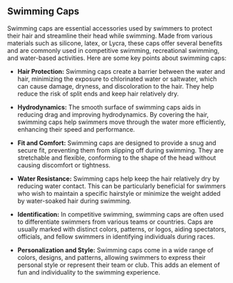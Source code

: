 ## Swimming Caps

Swimming caps are essential accessories used by swimmers to protect their hair and streamline their head while swimming. Made from various materials such as silicone, latex, or Lycra, these caps offer several benefits and are commonly used in competitive swimming, recreational swimming, and water-based activities. Here are some key points about swimming caps:

- **Hair Protection:** Swimming caps create a barrier between the water and hair, minimizing the exposure to chlorinated water or saltwater, which can cause damage, dryness, and discoloration to the hair. They help reduce the risk of split ends and keep hair relatively dry.

- **Hydrodynamics:** The smooth surface of swimming caps aids in reducing drag and improving hydrodynamics. By covering the hair, swimming caps help swimmers move through the water more efficiently, enhancing their speed and performance.

- **Fit and Comfort:** Swimming caps are designed to provide a snug and secure fit, preventing them from slipping off during swimming. They are stretchable and flexible, conforming to the shape of the head without causing discomfort or tightness.

- **Water Resistance:** Swimming caps help keep the hair relatively dry by reducing water contact. This can be particularly beneficial for swimmers who wish to maintain a specific hairstyle or minimize the weight added by water-soaked hair during swimming.

- **Identification:** In competitive swimming, swimming caps are often used to differentiate swimmers from various teams or countries. Caps are usually marked with distinct colors, patterns, or logos, aiding spectators, officials, and fellow swimmers in identifying individuals during races.

- **Personalization and Style:** Swimming caps come in a wide range of colors, designs, and patterns, allowing swimmers to express their personal style or represent their team or club. This adds an element of fun and individuality to the swimming experience.